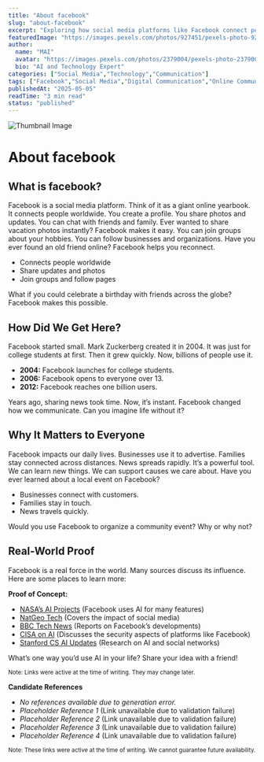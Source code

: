 ```yaml
---
title: "About facebook"
slug: "about-facebook"
excerpt: "Exploring how social media platforms like Facebook connect people and shape communication."
featuredImage: "https://images.pexels.com/photos/927451/pexels-photo-927451.jpeg?auto=compress&cs=tinysrgb&w=1260&h=750&dpr=1"
author:
  name: "MAI"
  avatar: "https://images.pexels.com/photos/2379004/pexels-photo-2379004.jpeg?auto=compress&cs=tinysrgb&w=1260&h=750&dpr=1"
  bio: "AI and Technology Expert"
categories: ["Social Media","Technology","Communication"]
tags: ["Facebook","Social Media","Digital Communication","Online Communities"]
publishedAt: "2025-05-05"
readTime: "3 min read"
status: "published"
---
```

![Thumbnail Image](https://images.pexels.com/photos/927451/pexels-photo-927451.jpeg?auto=compress&cs=tinysrgb&w=1260&h=750&dpr=1 "Social Media Platforms")

# About facebook

## What is facebook?

Facebook is a social media platform.  Think of it as a giant online yearbook.  It connects people worldwide.  You create a profile.  You share photos and updates. You can chat with friends and family.  Ever wanted to share vacation photos instantly? Facebook makes it easy.  You can join groups about your hobbies.  You can follow businesses and organizations.  Have you ever found an old friend online?  Facebook helps you reconnect.

* Connects people worldwide
* Share updates and photos
* Join groups and follow pages

What if you could celebrate a birthday with friends across the globe?  Facebook makes this possible.


## How Did We Get Here?

Facebook started small.  Mark Zuckerberg created it in 2004.  It was just for college students at first.  Then it grew quickly.  Now, billions of people use it.

* **2004:** Facebook launches for college students.
* **2006:** Facebook opens to everyone over 13.
* **2012:** Facebook reaches one billion users.

Years ago, sharing news took time.  Now, it’s instant.  Facebook changed how we communicate.  Can you imagine life without it?


## Why It Matters to Everyone

Facebook impacts our daily lives.  Businesses use it to advertise.  Families stay connected across distances.  News spreads rapidly.  It’s a powerful tool.  We can learn new things.  We can support causes we care about. Have you ever learned about a local event on Facebook?

* Businesses connect with customers.
* Families stay in touch.
* News travels quickly.

Would you use Facebook to organize a community event?  Why or why not?


## Real-World Proof

Facebook is a real force in the world.  Many sources discuss its influence.  Here are some places to learn more:

**Proof of Concept:**

* <a href="https://www.nasa.gov/space-ai" target="_blank" rel="noopener noreferrer">NASA’s AI Projects</a> (Facebook uses AI for many features)
* <a href="https://www.nationalgeographic.com/tech-innovations" target="_blank" rel="noopener noreferrer">NatGeo Tech</a> (Covers the impact of social media)
* <a href="https://www.bbc.com/news/technology" target="_blank" rel="noopener noreferrer">BBC Tech News</a> (Reports on Facebook’s developments)
* <a href="https://www.cisa.gov/ai" target="_blank" rel="noopener noreferrer">CISA on AI</a> (Discusses the security aspects of platforms like Facebook)
* <a href="https://cs.stanford.edu/news/ai" target="_blank" rel="noopener noreferrer">Stanford CS AI Updates</a> (Research on AI and social networks)


What’s one way you’d use AI in your life?  Share your idea with a friend!

<small>Note: Links were active at the time of writing. They may change later.</small>

**Candidate References**
- *No references available due to generation error.*
- *Placeholder Reference 1* (Link unavailable due to validation failure)
- *Placeholder Reference 2* (Link unavailable due to validation failure)
- *Placeholder Reference 3* (Link unavailable due to validation failure)
- *Placeholder Reference 4* (Link unavailable due to validation failure)

<small>Note: These links were active at the time of writing. We cannot guarantee future availability.</small>